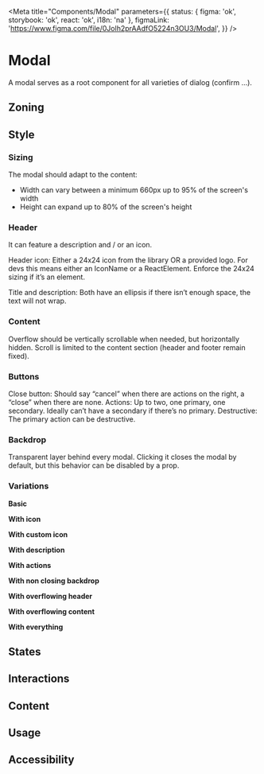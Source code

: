 


<Meta
	title="Components/Modal"
	parameters={{
		status: { figma: 'ok', storybook: 'ok', react: 'ok', i18n: 'na' },
		figmaLink: 'https://www.figma.com/file/0Jolh2prAAdfO5224n3OU3/Modal',
	}}
/>

# Modal

A modal serves as a root component for all varieties of dialog (confirm ...).

## Zoning

<FigmaImage
	src="https://www.figma.com/file/0Jolh2prAAdfO5224n3OU3/Modal?node-id=738%3A12433"
	alt="Zoning image for Modal"
/>

## Style

### Sizing

The modal should adapt to the content:
- Width can vary between a minimum 660px up to 95% of the screen's width
- Height can expand up to 80% of the screen's height

### Header

It can feature a description and / or an icon.

Header icon: Either a 24x24 icon from the library OR a provided logo.
For devs this means either an IconName or a ReactElement.
Enforce the 24x24 sizing if it’s an element.

Title and description:  Both have an ellipsis if there isn’t enough space, the text will not wrap.

### Content
Overflow should be vertically scrollable when needed, but horizontally hidden.
Scroll is limited to the content section (header and footer remain fixed).

### Buttons

Close button: Should say “cancel” when there are actions on the right, a “close” when there are none.
Actions: Up to two, one primary, one secondary. Ideally can’t have a secondary if there’s no primary.
Destructive: The primary action can be destructive.

### Backdrop
Transparent layer behind every modal. Clicking it closes the modal by default, but this behavior can be disabled by a prop.

<FigmaImage
	src="https://www.figma.com/file/0Jolh2prAAdfO5224n3OU3/Modal?node-id=941%3A9946"
	alt="Basic Modal styles"
/>

### Variations

**Basic**

<Canvas>
	<Story height="25rem" story={Stories.Basic} />
</Canvas>

**With icon**

<Canvas>
	<Story height="25rem" story={Stories.WithIcon} />
</Canvas>

**With custom icon**

<Canvas>
	<Story height="25rem" story={Stories.WithCustomIcon} />
</Canvas>

**With description**

<Canvas>
	<Story height="25rem" story={Stories.WithDescription} />
</Canvas>

**With actions**

<Canvas>
	<Story height="25rem" story={Stories.WithActions} />
</Canvas>

**With non closing backdrop**

<Canvas>
	<Story height="25rem" story={Stories.WithNonClosingBackdrop} />
</Canvas>

**With overflowing header**

<Canvas>
	<Story height="25rem" story={Stories.WithOverflowingHeader} />
</Canvas>

**With overflowing content**

<Canvas>
	<Story height="25rem" story={Stories.WithOverflowingContent} />
</Canvas>

**With everything**

<Canvas>
	<Story height="25rem" story={Stories.WithEverything} />
</Canvas>

## States

## Interactions

## Content

## Usage

## Accessibility
